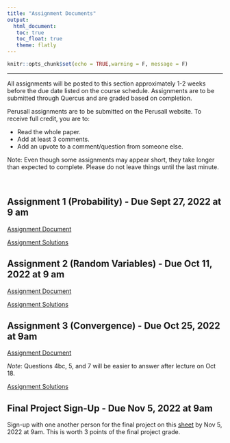 ```yaml
---
title: "Assignment Documents"
output: 
  html_document:
   toc: true
   toc_float: true
   theme: flatly
---
```


```r
knitr::opts_chunk$set(echo = TRUE,warning = F, message = F)
```
******

All assignments will be posted to this section approximately 1-2 weeks before the due date listed on the course schedule.  Assignments are to be submitted through Quercus and are graded based on completion.  

Perusall assignments are to be submitted on the Perusall website.  To receive full credit, you are to:

* Read the whole paper.
* Add at least 3 comments.
* Add an upvote to a comment/question from someone else.

Note: Even though some assignments may appear short, they take longer than expected to complete. Please do not leave things until the last minute. 

<br>

## Assignment 1 (Probability) - Due Sept 27, 2022 at 9 am

[Assignment Document](https://drive.google.com/file/d/1d-52W4AZN-YGdi6AV2OzxGWD5J886JcS/view?usp=sharing)

[Assignment Solutions](https://q.utoronto.ca/courses/273117/files)


## Assignment 2 (Random Variables) - Due Oct 11, 2022 at 9 am

[Assignment Document](https://drive.google.com/drive/folders/1O708lq2WE6e_w3F-LM6ePvCkoTlkXUPB?usp=sharing)

[Assignment Solutions](https://q.utoronto.ca/courses/273117/files)

## Assignment 3 (Convergence) - Due Oct 25, 2022 at 9am

[Assignment Document](https://drive.google.com/file/d/1ScLoIVTKGqGElteXGfjic4e268kV1fVT/view?usp=sharing)

*Note*: Questions 4bc, 5, and 7 will be easier to answer after lecture on Oct 18.

[Assignment Solutions](https://q.utoronto.ca/courses/273117/files)

## Final Project Sign-Up - Due Nov 5, 2022 at 9am

Sign-up with one another person for the final project on this [sheet](https://docs.google.com/spreadsheets/d/1LQhUz7_ng45QicVoRSQStZ_LKLacc_KQTr9ZqvsatRk/edit?usp=sharing) by Nov 5, 2022 at 9am.  This is worth 3 points of the final project grade.

